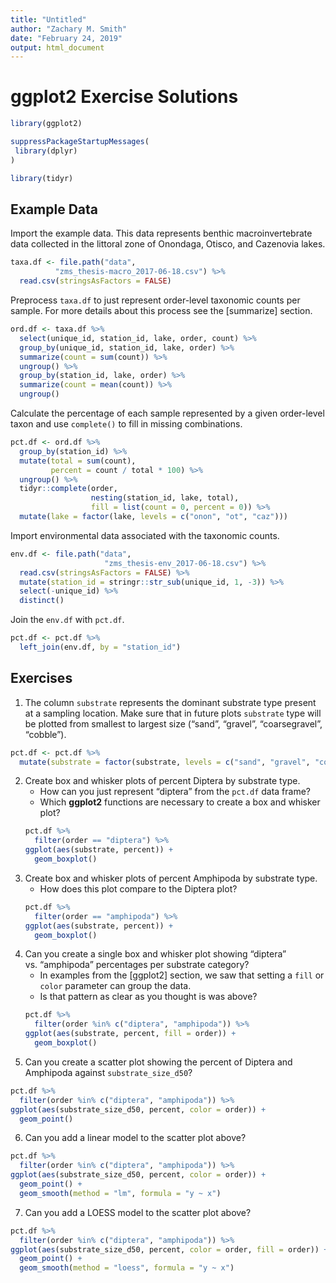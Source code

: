 ```yaml
---
title: "Untitled"
author: "Zachary M. Smith"
date: "February 24, 2019"
output: html_document
---
```



# ggplot2 Exercise Solutions

```r
library(ggplot2)

suppressPackageStartupMessages(
 library(dplyr) 
)

library(tidyr)
```

## Example Data

Import the example data. This data represents benthic macroinvertebrate data collected in the littoral zone of Onondaga, Otisco, and Cazenovia lakes.
```r
taxa.df <- file.path("data",
          "zms_thesis-macro_2017-06-18.csv") %>% 
  read.csv(stringsAsFactors = FALSE)
```

Preprocess `taxa.df` to just represent order-level taxonomic counts per sample. For more details about this process see the [summarize] section.
```r
ord.df <- taxa.df %>% 
  select(unique_id, station_id, lake, order, count) %>% 
  group_by(unique_id, station_id, lake, order) %>% 
  summarize(count = sum(count)) %>% 
  ungroup() %>% 
  group_by(station_id, lake, order) %>% 
  summarize(count = mean(count)) %>% 
  ungroup()
```
 
Calculate the percentage of each sample represented by a given order-level taxon and use `complete()` to fill in missing combinations.
```r
pct.df <- ord.df %>% 
  group_by(station_id) %>% 
  mutate(total = sum(count),
         percent = count / total * 100) %>% 
  ungroup() %>% 
  tidyr::complete(order,
                  nesting(station_id, lake, total),
                  fill = list(count = 0, percent = 0)) %>% 
  mutate(lake = factor(lake, levels = c("onon", "ot", "caz")))
```

Import environmental data associated with the taxonomic counts.
```r
env.df <- file.path("data",
                     "zms_thesis-env_2017-06-18.csv") %>% 
  read.csv(stringsAsFactors = FALSE) %>% 
  mutate(station_id = stringr::str_sub(unique_id, 1, -3)) %>% 
  select(-unique_id) %>% 
  distinct()
```

Join the `env.df` with `pct.df`.
```r
pct.df <- pct.df %>% 
  left_join(env.df, by = "station_id")
```

## Exercises 

1. The column `substrate` represents the dominant substrate type present at a sampling location. Make sure that in future plots `substrate` type will be plotted from smallest to largest size ("sand", "gravel", "coarsegravel", "cobble").
```r
pct.df <- pct.df %>% 
  mutate(substrate = factor(substrate, levels = c("sand", "gravel", "coarsegravel", "cobble")))
```

2. Create box and whisker plots of percent Diptera by substrate type.
    + How  can you just represent "diptera" from the `pct.df` data frame?
    + Which __ggplot2__ functions are necessary to create a box and whisker plot?
```r
pct.df %>% 
  filter(order == "diptera") %>% 
ggplot(aes(substrate, percent)) +
  geom_boxplot()
```

3. Create box and whisker plots of percent Amphipoda by substrate type.
    + How does this plot compare to the Diptera plot?
```r
pct.df %>% 
  filter(order == "amphipoda") %>% 
ggplot(aes(substrate, percent)) +
  geom_boxplot()
```


4. Can you create a single box and whisker plot showing "diptera" vs. "amphipoda" percentages per substrate category?
    + In examples from the [ggplot2] section, we saw that setting a `fill` or `color` parameter can group the data.
    + Is that pattern as clear as you thought is was above?
```r
pct.df %>% 
  filter(order %in% c("diptera", "amphipoda")) %>% 
ggplot(aes(substrate, percent, fill = order)) +
  geom_boxplot()
```

5. Can you create a scatter plot showing the percent of Diptera and Amphipoda against `substrate_size_d50`?
```r
pct.df %>% 
  filter(order %in% c("diptera", "amphipoda")) %>% 
ggplot(aes(substrate_size_d50, percent, color = order)) +
  geom_point()
```

6. Can you add a linear model to the scatter plot above?
```r
pct.df %>% 
  filter(order %in% c("diptera", "amphipoda")) %>% 
ggplot(aes(substrate_size_d50, percent, color = order)) +
  geom_point() +
  geom_smooth(method = "lm", formula = "y ~ x")
```

7. Can you add a LOESS model to the scatter plot above?
```r
pct.df %>% 
  filter(order %in% c("diptera", "amphipoda")) %>% 
ggplot(aes(substrate_size_d50, percent, color = order, fill = order)) +
  geom_point() +
  geom_smooth(method = "loess", formula = "y ~ x")
```